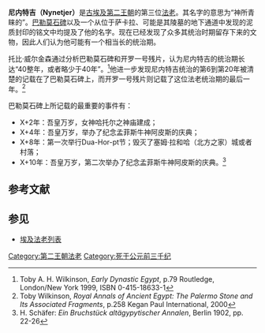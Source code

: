 {{Pharaoh Infobox | 
    Alt= 巴-尼内特吉，毕诺特里斯 |
    Name= 尼内特吉 | 
    HorusHiero=<hiero>R8:N35</hiero> |
    Horus= 尼内特吉<br /> 神所青睐的 |
    Image=  |
    Reign= 40年 |
    Predecessor=[[拉内布|拉内布]] |
    Successor=[[塞涅德|塞涅德]]|
    Dynasty=[[埃及第二王朝|埃及第二王朝]] |
}}

'''尼内特吉（Nynetjer）'''是[[古埃及|古埃及]][[第二王朝|第二王朝]]的第三位[[法老|法老]]。其名字的意思为“神所青睐的”。[[巴勒莫石碑|巴勒莫石碑]]以及一个从位于萨卡拉、可能是其陵墓的地下通道中发现的泥质封印的铭文中均提及了他的名字。现在已经发现了众多其统治时期留存下来的文物，因此人们认为他可能有一个相当长的统治期。

托比·威尔金森通过分析巴勒莫石碑和开罗一号残片，认为尼内特吉的统治期长达“40整年，或者略少于40年”。<ref>Toby A. H. Wilkinson, <cite>''Early Dynastic Egypt''</cite>, p.79 Routledge, London/New York 1999, ISBN 0-415-18633-1</ref>他进一步发现尼内特吉统治的第6到第20年被清楚的记载在了巴勒莫石碑上，而开罗一号残片则记载了这位法老统治期的最后一年。<ref>Toby Wilkinson, <cite>''Royal Annals of Ancient Egypt: The Palermo Stone and Its Associated Fragments''</cite>, p.258 Kegan Paul International, 2000</ref>

巴勒莫石碑上所记载的最重要的事件有：

* X+2年：吾皇万岁，女神哈托尔之神庙建成；
* X+4年：吾皇万岁，举办了纪念孟菲斯牛神阿皮斯的庆典；
* X+8年：第一次举行Dua-Hor-pt节；毁灭了塞姆·拉和哈（北方之家）城或者村落；
* X+10年：吾皇万岁，第二次举办了纪念孟菲斯牛神阿皮斯的庆典。<ref>H. Schäfer: ''Ein Bruchstück altägypytischer Annalen'', Berlin 1902, pp. 22-26</ref>


== 参考文献 ==
<references />

== 参见 ==
* [[埃及法老列表|埃及法老列表]]

{{Pharaoh | Prev=[[拉内布|拉内布]] | Dynasty=[[埃及第二王朝|第二王朝]] | Next=[[塞涅德|塞涅德]]}}
{{Commonscat|Nynetjer}}
[[Category:第二王朝法老|Category:第二王朝法老]]
[[Category:死于公元前三千纪|Category:死于公元前三千纪]]
{{著名埃及统治者}}